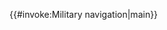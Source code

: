 <includeonly>{{#invoke:Military navigation|main}}</includeonly><noinclude>
{{Documentation}}
</noinclude>